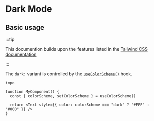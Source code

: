 # Dark Mode

## Basic usage

:::tip

This documention builds upon the features listed in the [Tailwind CSS documentation](https://tailwindcss.com/docs/dark-mode)

:::

The `dark:` variant is controlled by the [`useColorScheme()`](../../api/use-color-scheme) hook.

```
impo

function MyComponent() {
  const { colorScheme, setColorScheme } = useColorScheme()

  return <Text style={{ color: colorScheme === "dark" ? "#FFF" : "#000" }} />
}

```
